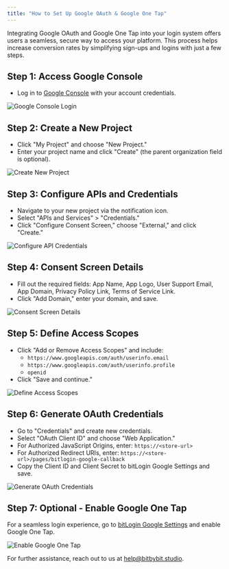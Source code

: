 ```yaml
---
title: "How to Set Up Google OAuth & Google One Tap"
---
```


Integrating Google OAuth and Google One Tap into your login system offers users a seamless, secure way to access your platform. This process helps increase conversion rates by simplifying sign-ups and logins with just a few steps.

## Step 1: Access Google Console

- Log in to [Google Console](https://console.cloud.google.com) with your account credentials.

<img
  src="/images/google-console-login.png"
  alt="Google Console Login"
  className="rounded-lg"
/>

## Step 2: Create a New Project

- Click "My Project" and choose "New Project."
- Enter your project name and click "Create" (the parent organization field is optional).

<img
  src="/images/create-new-project.png"
  alt="Create New Project"
  className="rounded-lg"
/>

## Step 3: Configure APIs and Credentials

- Navigate to your new project via the notification icon.
- Select "APIs and Services" > "Credentials."
- Click "Configure Consent Screen," choose "External," and click "Create."

<img
  src="/images/configure-api-credentials.png"
  alt="Configure API Credentials"
  className="rounded-lg"
/>

## Step 4: Consent Screen Details

- Fill out the required fields: App Name, App Logo, User Support Email, App Domain, Privacy Policy Link, Terms of Service Link.
- Click "Add Domain," enter your domain, and save.

<img
  src="/images/consent-screen-details.png"
  alt="Consent Screen Details"
  className="rounded-lg"
/>

## Step 5: Define Access Scopes

- Click "Add or Remove Access Scopes" and include:
  - `https://www.googleapis.com/auth/userinfo.email`
  - `https://www.googleapis.com/auth/userinfo.profile`
  - `openid`
- Click "Save and continue."

<img
  src="/images/define-access-scopes.png"
  alt="Define Access Scopes"
  className="rounded-lg"
/>

## Step 6: Generate OAuth Credentials

- Go to "Credentials" and create new credentials.
- Select "OAuth Client ID" and choose "Web Application."
- For Authorized JavaScript Origins, enter: `https://<store-url>`
- For Authorized Redirect URIs, enter: `https://<store-url>/pages/bitlogin-google-callback`
- Copy the Client ID and Client Secret to bitLogin Google Settings and save.

<img
  src="/images/oauth-credentials.png"
  alt="Generate OAuth Credentials"
  className="rounded-lg"
/>

## Step 7: Optional - Enable Google One Tap

For a seamless login experience, go to [bitLogin Google Settings](https://app.bitbybit.studio) and enable Google One Tap.

<img
  src="/images/enable-google-one-tap.png"
  alt="Enable Google One Tap"
  className="rounded-lg"
/>

For further assistance, reach out to us at [help@bitbybit.studio](mailto:help@bitbybit.studio).
